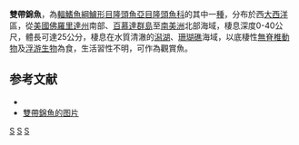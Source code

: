 {{Speciesbox 
| taxon = Thalassoma bifasciatum
| status = LC
| status_system = IUCN3.1
| image = blue-headed_wrasse_det.jpg
| binomial_authority = [[Bloch|Bloch]], 1791
| synonyms = *''Labrus bifasciatus''<br /><small>Bloch, 1791</small>
*''Thalassoma bisfaciatum''<br /><small>Bloch, 1791</small>
*''Julis nitida''<br /><small>Günther, 1862</small>
}}

'''雙帶錦魚'''，為[[輻鰭魚綱|輻鰭魚綱]][[鱸形目|鱸形目]][[隆頭魚亞目|隆頭魚亞目]][[隆頭魚科|隆頭魚科]]的其中一[[種|種]]，分布於西[[大西洋|大西洋]]區，從[[美國|美國]][[佛羅里達州|佛羅里達州]]南部、[[百慕達群島|百慕達群島]]至[[南美洲|南美洲]]北部海域，棲息深度0-40公尺，體長可達25公分，棲息在水質清澈的[[潟湖|潟湖]]、[[珊瑚礁|珊瑚礁]]海域，以底棲性[[無脊椎動物|無脊椎動物]]及[[浮游生物|浮游生物]]為食，生活習性不明，可作為觀賞魚。

==参考文献==
*{{FishBase_species|genus=Thalassoma|species=bifasciatum|year=2013|month=8}}
* [https://www.diverosa.com/Bonaire/BON-048%20Bluehead,%20Thalassoma%20bifasciatum.jpg 雙帶錦魚的图片] {{Wayback|url=https://www.diverosa.com/Bonaire/BON-048%20Bluehead,%20Thalassoma%20bifasciatum.jpg |date=20200725193829 }}

{{Taxonbar}}
[[Category:觀賞魚|S]]
[[Category:錦魚屬|S]]
[[Category:1791年描述的魚類|S]]